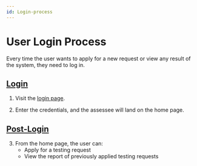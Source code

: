 ```yaml
---
id: Login-process
---
```



# User Login Process


Every time the user wants to apply for a new request or view any result of the system, they need to log in.

## [Login](#Login)

1. Visit the [login page](https://tht.argusservices.in/login).

   <ImageViewer src={Signin1}/>

2. Enter the credentials, and the assessee will land on the home page.

   

## [Post-Login](#Post-Login)

<ImageViewer src={Signin2}/>

3. From the home page, the user can:
   - Apply for a testing request
   - View the report of previously applied testing requests
